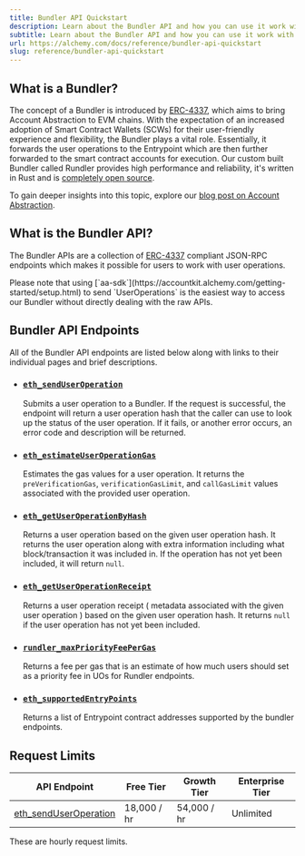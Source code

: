 ```yaml
---
title: Bundler API Quickstart
description: Learn about the Bundler API and how you can use it work with user operations.
subtitle: Learn about the Bundler API and how you can use it work with user operations.
url: https://alchemy.com/docs/reference/bundler-api-quickstart
slug: reference/bundler-api-quickstart
---
```


## What is a Bundler?

The concept of a Bundler is introduced by [ERC-4337](https://eips.ethereum.org/EIPS/eip-4337), which aims to bring Account Abstraction to EVM chains. With the expectation of an increased adoption of Smart Contract Wallets (SCWs) for their user-friendly experience and flexibility, the Bundler plays a vital role. Essentially, it forwards the user operations to the Entrypoint which are then further forwarded to the smart contract accounts for execution. Our custom built Bundler called Rundler provides high performance and reliability, it's written in Rust and is [completely open source](https://github.com/alchemyplatform/rundler).

To gain deeper insights into this topic, explore our [blog post on Account Abstraction](https://www.alchemy.com//blog/account-abstraction).

## What is the Bundler API?

The Bundler APIs are a collection of [ERC-4337](https://eips.ethereum.org/EIPS/eip-4337#rpc-methods-eth-namespace) compliant JSON-RPC endpoints which makes it possible for users to work with user operations.

<Info>
  Please note that using
  [`aa-sdk`](https://accountkit.alchemy.com/getting-started/setup.html) to send
  `UserOperations` is the easiest way to access our Bundler without directly
  dealing with the raw APIs.
</Info>

## Bundler API Endpoints

All of the Bundler API endpoints are listed below along with links to their individual pages and brief descriptions.

- ### [`eth_sendUserOperation`](/docs/node/bundler-api/bundler-api-endpoints/eth-send-user-operation)

  Submits a user operation to a Bundler. If the request is successful, the endpoint will return a user operation hash that the caller can use to look up the status of the user operation. If it fails, or another error occurs, an error code and description will be returned.

- ### [`eth_estimateUserOperationGas`](/docs/node/bundler-api/bundler-api-endpoints/eth-estimate-user-operation-gas)

  Estimates the gas values for a user operation. It returns the `preVerificationGas`, `verificationGasLimit`, and `callGasLimit` values associated with the provided user operation.

- ### [`eth_getUserOperationByHash`](/docs/node/bundler-api/bundler-api-endpoints/eth-get-user-operation-by-hash)

  Returns a user operation based on the given user operation hash. It returns the user operation along with extra information including what block/transaction it was included in. If the operation has not yet been included, it will return `null`.

- ### [`eth_getUserOperationReceipt`](/docs/node/bundler-api/bundler-api-endpoints/eth-get-user-operation-receipt)

  Returns a user operation receipt ( metadata associated with the given user operation ) based on the given user operation hash. It returns `null` if the user operation has not yet been included.

- ### [`rundler_maxPriorityFeePerGas`](/docs/node/bundler-api/bundler-api-endpoints/rundler-max-priority-fee-per-gas)

  Returns a fee per gas that is an estimate of how much users should set as a priority fee in UOs for Rundler endpoints.

- ### [`eth_supportedEntryPoints`](/docs/node/bundler-api/bundler-api-endpoints/eth-supported-entry-points)

  Returns a list of Entrypoint contract addresses supported by the bundler endpoints.

## Request Limits

| API Endpoint                                                                                  | Free Tier   | Growth Tier | Enterprise Tier |
| --------------------------------------------------------------------------------------------- | ----------- | ----------- | --------------- |
| [eth_sendUserOperation](/docs/node/bundler-api/bundler-api-endpoints/eth-send-user-operation) | 18,000 / hr | 54,000 / hr | Unlimited       |

<Info>These are hourly request limits.</Info>
